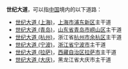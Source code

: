 '''世纪大道'''，可以指[[中国|中国]]境内的以下道路：

* [[世纪大道_(上海)|世纪大道 (上海)]]，[[上海市|上海市]][[浦东新区|浦东新区]]主干道
* [[世纪大道_(青岛)|世纪大道 (青岛)]]，[[山东省|山东省]][[青岛市|青岛市]][[崂山区|崂山区]]主干道
* [[世纪大道_(杭州)|世纪大道 (杭州)]]，浙江省[[杭州市|杭州市]][[余杭区|余杭区]]主干道
* [[世纪大道_(宁波)|世纪大道 (宁波)]]，[[浙江省|浙江省]][[宁波市|宁波市]]主干道
* [[世纪大道_(拉萨)|世纪大道 (拉萨)]]，[[西藏自治区|西藏自治区]][[拉萨市|拉萨市]]主干道
* [[世纪大道_(大庆)|世纪大道 (大庆)]]，黑龙江省大庆市主干道

{{disambig|cat=四字地名消歧义}}
